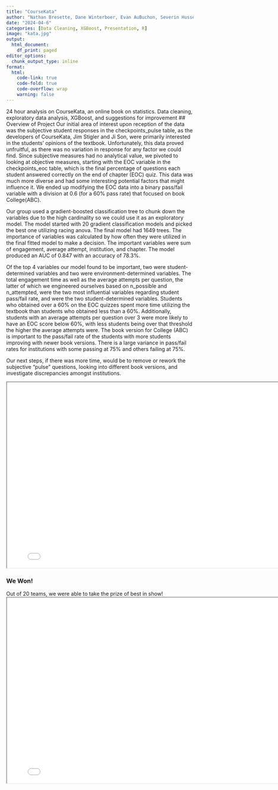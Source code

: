```yaml
---
title: "CourseKata"
author: "Nathan Bresette, Dane Winterboer, Evan AuBuchon, Severin Hussey"
date: "2024-04-6"
categories: [Data Cleaning, XGBoost, Presentation, R]
image: "kata.jpg"
output:
  html_document:
    df_print: paged
editor_options:
  chunk_output_type: inline
format:
  html:
    code-link: true
    code-fold: true
    code-overflow: wrap
    warning: false
---
```

24 hour analysis on CourseKata, an online book on statistics. Data cleaning, exploratory data analysis, XGBoost, and suggestions for improvement
## Overview of Project
  Our initial area of interest upon reception of the data was the subjective student responses in the checkpoints_pulse table, as the developers of CourseKata, Jim Stigler and Ji Son, were primarily interested in the students’ opinions of the textbook. Unfortunately, this data proved unfruitful, as there was no variation in response for any factor we could find. Since subjective measures had no analytical value, we pivoted to looking at objective measures, starting with the EOC variable in the checkpoints_eoc table, which is the final percentage of questions each student answered correctly on the end of chapter (EOC) quiz. This data was much more diverse and had some interesting potential factors that might influence it. We ended up modifying the EOC data into a binary pass/fail variable with a division at 0.6 (for a 60% pass rate) that focused on book College(ABC).

  Our group used a gradient-boosted classification tree to chunk down the variables due to the high cardinality so we could use it as an exploratory model. The model started with 20 gradient classification models and picked the best one utilizing racing anova. The final model had 1649 trees. The importance of variables was calculated by how often they were utilized in the final fitted model to make a decision. The important variables were sum of engagement, average attempt, institution, and chapter. The model produced an AUC of 0.847 with an accuracy of 78.3%.

  Of the top 4 variables our model found to be important, two were student-determined variables and two were environment-determined variables. The total engagement time as well as the average attempts per question, the latter of which we engineered ourselves based on n_possible and n_attempted, were the two most influential variables regarding student pass/fail rate, and were the two student-determined variables. Students who obtained over a 60% on the EOC quizzes spent more time utilizing the textbook than students who obtained less than a 60%. Additionally, students with an average attempts per question over 3 were more likely to have an EOC score below 60%, with less students being over that threshold the higher the average attempts were. 
The book version for College (ABC) is important to the pass/fail rate of the students with more students improving with newer book versions. There is a large variance in pass/fail rates for institutions with some passing at 75% and others failing at 75%.

  Our next steps, if there was more time, would be to remove or rework the subjective “pulse” questions, looking into different book versions, and investigate discrepancies amongst institutions.



<iframe 
  width="800" 
  height="500" 
  src="CourseKata.pdf">
</iframe>

### We Won!
Out of 20 teams, we were able to take the prize of best in show!
<iframe 
  width="800" 
  height="500" 
  src="data_win.jpeg">
</iframe>